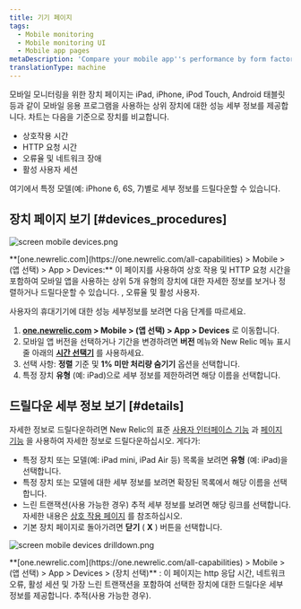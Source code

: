```yaml
---
title: 기기 페이지
tags:
  - Mobile monitoring
  - Mobile monitoring UI
  - Mobile app pages
metaDescription: 'Compare your mobile app''s performance by form factor (iPhone vs iPad, for example), OS, manufacturer, etc.'
translationType: machine
---
```




모바일 모니터링을 위한 장치 페이지는 iPad, iPhone, iPod Touch, Android 태블릿 등과 같이 모바일 응용 프로그램을 사용하는 상위 장치에 대한 성능 세부 정보를 제공합니다. 차트는 다음을 기준으로 장치를 비교합니다.

* 상호작용 시간
* HTTP 요청 시간
* 오류율 및 네트워크 장애
* 활성 사용자 세션

여기에서 특정 모델(예: iPhone 6, 6S, 7)별로 세부 정보를 드릴다운할 수 있습니다.

## 장치 페이지 보기 [#devices_procedures]

<img
  title="screen mobile devices.png"
  alt="screen mobile devices.png"
  src={mobileDevicesSummary}
/>

<figcaption>
  **[one.newrelic.com](https://one.newrelic.com/all-capabilities) > Mobile > (앱 선택) > App > Devices:** 이 페이지를 사용하여 상호 작용 및 HTTP 요청 시간을 포함하여 모바일 앱을 사용하는 상위 5개 유형의 장치에 대한 자세한 정보를 보거나 정렬하거나 드릴다운할 수 있습니다. , 오류율 및 활성 사용자.
</figcaption>

사용자의 휴대기기에 대한 성능 세부정보를 보려면 다음 단계를 따르세요.

1. **[one.newrelic.com](https://one.newrelic.com/all-capabilities) > Mobile > (앱 선택) > App > Devices** 로 이동합니다.
2. 모바일 앱 버전을 선택하거나 기간을 변경하려면 **버전** 메뉴와 New Relic 메뉴 표시줄 아래의 [**시간 선택기**](/docs/site/timepicker-setting-time-periods-to-view-data) 를 사용하세요.
3. 선택 사항: **정렬** 기준 및 **1% 미만 처리량 숨기기** 옵션을 선택합니다.
4. 특정 장치 **유형** (예: iPad)으로 세부 정보를 제한하려면 해당 이름을 선택합니다.

## 드릴다운 세부 정보 보기 [#details]

자세한 정보로 드릴다운하려면 New Relic의 표준 [사용자 인터페이스 기능](/docs/accounts-partnerships/education/getting-started-new-relic/new-relic-user-interface) 과 [페이지 기능](/docs/accounts-partnerships/education/getting-started-new-relic/standard-dashboard-features) 을 사용하여 자세한 정보로 드릴다운하십시오. 게다가:

* 특정 장치 또는 모델(예: iPad mini, iPad Air 등) 목록을 보려면 **유형** (예: iPad)을 선택합니다.
* 특정 장치 또는 모델에 대한 세부 정보를 보려면 확장된 목록에서 해당 이름을 선택합니다.
* 느린 트랜잭션(사용 가능한 경우) 추적 세부 정보를 보려면 해당 링크를 선택합니다. 자세한 내용은 [상호 작용 페이지](/docs/mobile-monitoring/mobile-monitoring-ui/mobile-app-pages/interactions-page/) 를 참조하십시오.
* 기본 장치 페이지로 돌아가려면 **닫기** ( **X** ) 버튼을 선택합니다.

<img
  title="screen mobile devices drilldown.png"
  alt="screen mobile devices drilldown.png"
  src={mobileDeviceDrilldown}
/>

<figcaption>
  **[one.newrelic.com](https://one.newrelic.com/all-capabilities) > Mobile > (앱 선택) > App > Devices > (장치 선택)** : 이 페이지는 http 응답 시간, 네트워크 오류, 활성 세션 및 가장 느린 트랜잭션을 포함하여 선택한 장치에 대한 드릴다운 세부 정보를 제공합니다. 추적(사용 가능한 경우).
</figcaption>